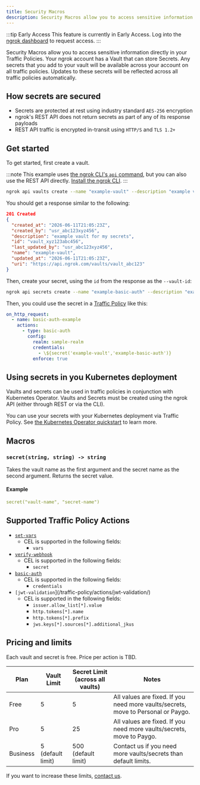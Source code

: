 ```yaml
---
title: Security Macros
description: Security Macros allow you to access sensitive information directly in your Traffic Policies. 
---
```


:::tip Early Access
This feature is currently in Early Access. Log into the [ngrok dashboard](https://dashboard.ngrok.com/developer-preview) to request access.
:::

Security Macros allow you to access sensitive information directly in your Traffic Policies. Your ngrok account has a Vault that can store Secrets. Any secrets that you add to your vault will be available across your account on all traffic policies. Updates to these secrets will be reflected across all traffic policies automatically.

## How secrets are secured

- Secrets are protected at rest using industry standard `AES-256` encryption
- ngrok's REST API does not return secrets as part of any of its response payloads
- REST API traffic is encrypted in-transit using `HTTP/S` and `TLS 1.2+`

## Get started

To get started, first create a vault.

:::note
This example uses [the ngrok CLI's `api` command](/docs/agent/api/), but you can also use the REST API directly. [Install the ngrok CLI](/getting-started/).
:::

```bash
ngrok api vaults create --name "example-vault" --description "example vault for my secrets"
```

You should get a response similar to the following:

```json
201 Created
{
  "created_at": "2026-06-11T21:05:23Z",
  "created_by": "usr_abc123xyz456",
  "description": "example vault for my secrets",
  "id": "vault_xyz123abc456",
  "last_updated_by": "usr_abc123xyz456",
  "name": "example-vault",
  "updated_at": "2026-06-11T21:05:23Z",
  "uri": "https://api.ngrok.com/vaults/vault_abc123"
}
```

Then, create your secret, using the `id` from the response as the `--vault-id`:

```bash
ngrok api secrets create --name "example-basic-auth" --description "example basic auth user pass" --value "admin:strongpassword" --vault-id "vault_xyz123abc456"
```

Then, you could use the secret in a [Traffic Policy](/traffic-policy/) like this:

```yaml
on_http_request:
  - name: basic-auth-example
    actions:
      - type: basic-auth
        config:
          realm: sample-realm
          credentials:
            - \${secret('example-vault','example-basic-auth')}
          enforce: true
```

## Using secrets in you Kubernetes deployment

Vaults and secrets can be used in traffic policies in conjunction with Kubernetes Operator. Vaults and Secrets must be created using the ngrok API (either through REST or via the CLI).

You can use your secrets with your Kubernetes deployment via Traffic Policy. See [the Kubernetes Operator quickstart](/getting-started/kubernetes/ingress) to learn more.

## Macros

### `secret(string, string) -> string`

Takes the vault name as the first argument and the secret name as the second argument. Returns the secret value.

#### Example

```yaml
secret("vault-name", "secret-name")
```

## Supported Traffic Policy Actions

- [`set-vars`](/traffic-policy/actions/set-vars/)
  - CEL is supported in the following fields:
    - `vars`
- [`verify-webhook`](/traffic-policy/actions/verify-webhook/)
  - CEL is supported in the following fields:
    - `secret`
- [`basic-auth`](/traffic-policy/actions/basic-auth/)
  - CEL is supported in the following fields:
    - `credentials`
- `[jwt-validation`](/traffic-policy/actions/jwt-validation/)
  - CEL is supported in the following fields:
    - `issuer.allow_list[*].value`
    - `http.tokens[*].name`
    - `http.tokens[*].prefix`
    - `jws.keys[*].sources[*].additional_jkus`

## Pricing and limits

Each vault and secret is free. Price per action is TBD.

| Plan     | Vault Limit       | Secret Limit (across all vaults) | Notes                                                                             |
| -------- | ----------------- | -------------------------------- | --------------------------------------------------------------------------------- |
| Free     | 5                 | 5                                | All values are fixed. If you need more vaults/secrets, move to Personal or Paygo. |
| Pro      | 5                 | 25                               | All values are fixed. If you need more vaults/secrets, move to Paygo.             |
| Business | 5 (default limit) | 500 (default limit)              | Contact us if you need more vaults/secrets than default limits.                   |

If you want to increase these limits, [contact us](mailto:support@ngrok.com).
